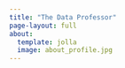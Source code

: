 ```yaml
---
title: "The Data Professor"
page-layout: full
about: 
  template: jolla
  image: about_profile.jpg
---
```



